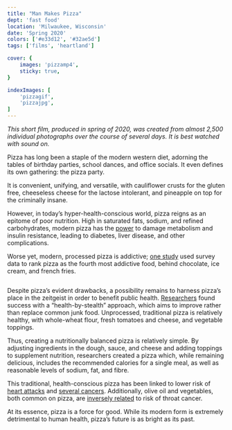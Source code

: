 ```yaml
---
title: "Man Makes Pizza"
dept: 'fast food'
location: 'Milwaukee, Wisconsin'
date: 'Spring 2020'
colors: ['#e33d12', '#32ae5d']
tags: ['films', 'heartland']

cover: {
    images: 'pizzamp4',
    sticky: true,
}

indexImages: [
    'pizzagif',
    'pizzajpg',
]
---
```



_This short film, produced in spring of 2020, was created from almost 2,500 individual photographs over the course of several days. It is best watched with sound on._

Pizza has long been a staple of the modern western diet, adorning the tables of birthday parties, school dances, and office socials. It even defines its own gathering: the pizza party.

It is convenient, unifying, and versatile, with cauliflower crusts for the gluten free, cheeseless cheese for the lactose intolerant, and pineapple on top for the criminally insane.

However, in today’s hyper-health-conscious world, pizza reigns as an epitome of poor nutrition. High in saturated fats, sodium, and refined carbohydrates, modern pizza has the [power](https://doi.org/10.1172/JCI89444) to damage metabolism and insulin resistance, leading to diabetes, liver disease, and other complications.

Worse yet, modern, processed pizza is addictive; [one study](https://doi.org/10.1371/journal.pone.0117959) used survey data to rank pizza as the fourth most addictive food, behind chocolate, ice cream, and french fries.

<Img imgKey="pizzajpg" mobileOnly />

Despite pizza’s evident drawbacks, a possibility remains to harness pizza’s place in the zeitgeist in order to benefit public health. [Researchers](https://doi.org/10.1017/S1368980013002814) found success with a “health-by-stealth” approach, which aims to improve rather than replace common junk food. Unprocessed, traditional pizza is relatively healthy, with whole-wheat flour, fresh tomatoes and cheese, and vegetable toppings.

Thus, creating a nutritionally balanced pizza is relatively simple. By adjusting ingredients in the dough, sauce, and cheese and adding toppings to supplement nutrition, researchers created a pizza which, while remaining delicious, includes the recommended calories for a single meal, as well as reasonable levels of sodium, fat, and fibre.

This traditional, health-conscious pizza has been linked to lower risk of [heart attacks](https://doi.org/10.1038/sj.ejcn.1601997) and [several cancers](https://doi.org/10.1002/ijc.11382). Additionally, olive oil and vegetables, both common on pizza, are [inversely related](https://doi.org/10.1038/sj.bjc.6690400) to risk of throat cancer.

At its essence, pizza is a force for good. While its modern form is extremely detrimental to human health, pizza’s future is as bright as its past. 